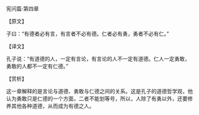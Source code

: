 

宪问篇·第四章

【原文】

子曰：“有德者必有言，有言者不必有德。仁者必有勇，勇者不必有仁。”

【译文】

孔子说：“有道德的人，一定有言论，有言论的人不一定有道德。仁人一定勇敢，勇敢的人都不一定有仁德。”

【赏析】

这一章解释的是言论与道德、勇敢与仁德之间的关系。这是孔子的道德哲学观，他认为勇敢只是仁德的一个方面，二者不能划等号，所以，人除了有勇以外，还要修养其他各种道德，从而成为有德之人。

